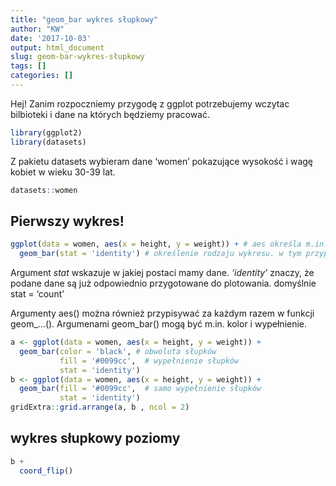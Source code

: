```yaml
---
title: "geom_bar wykres słupkowy"
author: "KW"
date: '2017-10-03'
output: html_document
slug: geom-bar-wykres-słupkowy
tags: []
categories: []
---
```


Hej! Zanim rozpoczniemy przygodę z ggplot potrzebujemy wczytac bilbioteki i dane na których będziemy pracować.

```r
library(ggplot2)
library(datasets)
```

Z pakietu datasets wybieram dane 'women' pokazujące wysokość i wagę kobiet w wieku 30-39 lat.

```r
datasets::women

```

## Pierwszy wykres!

```r
ggplot(data = women, aes(x = height, y = weight)) + # aes określa m.in. osie x i y, co i gdzie ma się rysować
  geom_bar(stat = 'identity') # określenie rodzaju wykresu. w tym przypadku jest to wykres słupkowy
```

Argument *stat* wskazuje w jakiej postaci mamy dane. *'identity'* znaczy, że podane dane są już odpowiednio przygotowane do plotowania. domyślnie stat = 'count'

Argumenty aes() można również przypisywać za każdym razem w funkcji geom_...().
Argumenami geom_bar() mogą być m.in. kolor i wypełnienie.

```r
a <- ggplot(data = women, aes(x = height, y = weight)) +
  geom_bar(color = 'black', # obwoluta słupków
           fill = '#0099cc',  # wypełnienie słupków 
           stat = 'identity') 
b <- ggplot(data = women, aes(x = height, y = weight)) +
  geom_bar(fill = '#0099cc',  # samo wypełnienie słupków 
           stat = 'identity') 
gridExtra::grid.arrange(a, b , ncol = 2)
```

## wykres słupkowy poziomy

```r
b +
  coord_flip()
```



